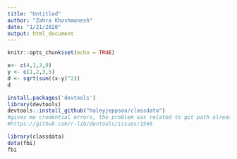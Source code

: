 ```yaml
---
title: "Untitled"
author: "Zahra Khoshmanesh"
date: "1/21/2020"
output: html_document
---
```


```r
knitr::opts_chunk$set(echo = TRUE)
```

```r
x<- c(4,1,3,9)
y <- c(1,2,3,5)
d <- sqrt(sum((x-y)^2))
d
```

```r
install.packages('devtools')
library(devtools)
devtools::install_github("haleyjeppson/classdata")
#gives me credential errors, the problem was related to git path already set and need to unset, follow this
#https://github.com/r-lib/devtools/issues/1566

library(classdata)
data(fbi)
fbi


```

